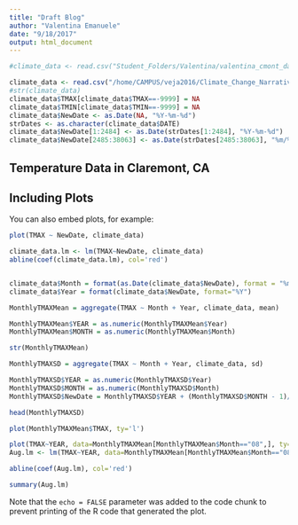 ```yaml
---
title: "Draft Blog"
author: "Valentina Emanuele"
date: "9/18/2017"
output: html_document
---
```


```r
#climate_data <- read.csv("Student_Folders/Valentina/valentina_cmont_data.csv")

climate_data <- read.csv("/home/CAMPUS/veja2016/Climate_Change_Narratives/Student_Folders/Valentina/valentina_cmont_data.csv")
#str(climate_data)
climate_data$TMAX[climate_data$TMAX==-9999] = NA
climate_data$TMIN[climate_data$TMIN==-9999] = NA
climate_data$NewDate <- as.Date(NA, "%Y-%m-%d")
strDates <- as.character(climate_data$DATE)
climate_data$NewDate[1:2484] <- as.Date(strDates[1:2484], "%Y-%m-%d")
climate_data$NewDate[2485:38063] <- as.Date(strDates[2485:38063], "%m/%d/%Y")
```



## Temperature Data in Claremont, CA


## Including Plots

You can also embed plots, for example:

```r
plot(TMAX ~ NewDate, climate_data)

climate_data.lm <- lm(TMAX~NewDate, climate_data)
abline(coef(climate_data.lm), col='red')



```


```r

climate_data$Month = format(as.Date(climate_data$NewDate), format = "%m") 
climate_data$Year = format(climate_data$NewDate, format="%Y")

MonthlyTMAXMean = aggregate(TMAX ~ Month + Year, climate_data, mean)

MonthlyTMAXMean$YEAR = as.numeric(MonthlyTMAXMean$Year) 
MonthlyTMAXMean$MONTH = as.numeric(MonthlyTMAXMean$Month) 

str(MonthlyTMAXMean)

MonthlyTMAXSD = aggregate(TMAX ~ Month + Year, climate_data, sd)

MonthlyTMAXSD$YEAR = as.numeric(MonthlyTMAXSD$Year) 
MonthlyTMAXSD$MONTH = as.numeric(MonthlyTMAXSD$Month) 
MonthlyTMAXSD$NewDate = MonthlyTMAXSD$YEAR + (MonthlyTMAXSD$MONTH - 1)/12

head(MonthlyTMAXSD)

plot(MonthlyTMAXMean$TMAX, ty='l')

plot(TMAX~YEAR, data=MonthlyTMAXMean[MonthlyTMAXMean$Month=="08",], ty='p', xlim=c(1950, 2020)) 
Aug.lm <- lm(TMAX~YEAR, data=MonthlyTMAXMean[MonthlyTMAXMean$Month=="08",])

abline(coef(Aug.lm), col='red')

summary(Aug.lm)


```


Note that the `echo = FALSE` parameter was added to the code chunk to prevent printing of the R code that generated the plot.
